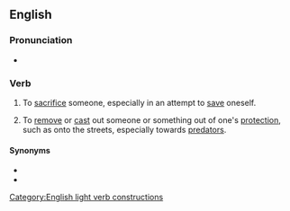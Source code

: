 ==English==

===Pronunciation===
* {{audio|En-au-throw to the wolves.ogg|Audio (AU)|lang=en}}

===Verb===
{{head|en|verb|head=[[throw]] to the [[wolf|wolves]]}}

# {{lb|en|idiomatic}} To [[sacrifice]] someone, especially in an attempt to [[save]] oneself.
# {{lb|en|idiomatic}} To [[remove]] or [[cast]] out someone or something out of one's [[protection]], such as onto the streets, especially towards [[predator]]s.

====Synonyms====
* {{l|en|throw to the dogs}}
* {{l|en|throw to the lions}}
[[Category:English light verb constructions]]